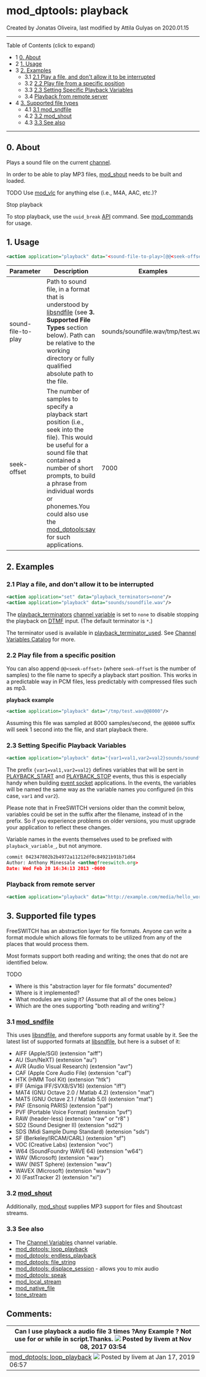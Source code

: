 
# mod_dptools: playback 

 Created by  Jonatas Oliveira, last modified by  Attila Gulyas on 2020.01.15

---

Table of Contents (click to expand)

* 1 [0\. About](#0-about)
* 2 [1\. Usage](#1-usage)
* 3 [2\. Examples](#2-examples)  
   * 3.1 [2.1 Play a file, and don't allow it to be interrupted](#21-play-a-file-and-dont-allow-it-to-be-interrupted)  
   * 3.2 [2.2 Play file from a specific position](#22-play-file-from-a-specific-position)  
   * 3.3 [2.3 Setting Specific Playback Variables](#23-setting-specific-playback-variables)  
   * 3.4 [Playback from remote server](#playback-from-remote-server)
* 4 [3\. Supported file types](#3-supported-file-types)  
   * 4.1 [3.1 mod\_sndfile](#-freeswitch--mod_dptools-playback-)  
   * 4.2 [3.2 mod\_shout](#-freeswitch--mod_dptools-playback-)  
   * 4.3 [3.3 See also](#33-see-also)

---

## 0\. About

Plays a sound file on the current [channel](../../Introduction/Call-Legs_7143972.mdx#0-about).

In order to be able to play MP3 files, [mod\_shout](../mod_shout_3965531.mdx#21-play) needs to be built and loaded.

TODO Use [mod\_vlc](../mod_vlc_13173380.mdx#--) for anything else (i.e., M4A, AAC, etc.)?

Stop playback

To stop playback, use the `uuid_break` [API](../../Introduction/FreeSWITCH-API_30867723.mdx#-freeswitch--freeswitch-api-) command. See [mod\_commands](../mod_commands_1966741.mdx#--) for usage.

## 1\. Usage

```xml
<action application="playback" data="<sound-file-to-play>[@@<seek-offset>]"/> 
```

  
| Parameter          | Description                                                                                                                                                                                                                                                                                               | Examples                          |
| ------------------ | --------------------------------------------------------------------------------------------------------------------------------------------------------------------------------------------------------------------------------------------------------------------------------------------------------- | --------------------------------- |
| sound-file-to-play | Path to sound file, in a format that is understood by [libsndfile](https://en.wikipedia.org/wiki/Libsndfile) (see **3\. Supported File Types** section below). Path can be relative to the working directory or fully qualified absolute path to the file.                                                | sounds/soundfile.wav/tmp/test.wav |
| seek-offset        | The number of samples to specify a playback start position (i.e., seek into the file). This would be useful for a sound file that contained a number of short prompts, to build a phrase from individual words or phonemes.You could also use the [mod\_dptools:say](./6586961.mdx#0-about) for such applications. | 7000                              |

## 2\. Examples

### 2.1 Play a file, and don't allow it to be interrupted

```xml
<action application="set" data="playback_terminators=none"/> 
<action application="playback" data="sounds/soundfile.wav"/>
```

The [playback\_terminators](../../../Channel-Variables-Catalog/playback_terminators_16353264.mdx#0-about) [channel variable](../../Dialplan/Channel-Variables_16352493.mdx#about) is set to `none` to disable stopping the playback on [DTMF](../../Introduction/Glossary_13173966.mdx#dtmf) input. (The default terminator is `*`.)

The terminator used is available in [playback\_terminator\_used](../../../Channel-Variables-Catalog/playback_terminator_used_16353270.mdx#playback_terminator_used). See [Channel Variables Catalog](../../../Channel-Variables-Catalog/index.mdx#comments) for more.

### 2.2 Play file from a specific position

You can also append `@@<seek-offset>` (where `seek-offset` is the number of samples) to the file name to specify a playback start position. This works in a predictable way in PCM files, less predictably with compressed files such as mp3.

**playback example**

```xml
<action application="playback" data="/tmp/test.wav@@8000"/>
```

Assuming this file was sampled at 8000 samples/second, the `@@8000` suffix will seek 1 second into the file, and start playback there.

### 2.3 Setting Specific Playback Variables

```xml
<action application="playback" data="{var1=val1,var2=val2}sounds/soundfile.wav"/>
```

The prefix `{var1=val1,var2=val2}` defines variables that will be sent in [PLAYBACK\_START](../../Introduction/Event-System/Event-List_7143557.mdx#playback_start) and [PLAYBACK\_STOP](../../Introduction/Event-System/Event-List_7143557.mdx#playback_stop) events, thus this is especially handy when building [event socket](../../Introduction/Glossary_13173966.mdx#event-socket) applications. In the events, the variables will be named the same way as the variable names you configured (in this case, `var1` and `var2`).

Please note that in FreeSWITCH versions older than the commit below, variables could be set in the suffix after the filename, instead of in the prefix. So if you experience problems on older versions, you must upgrade your application to reflect these changes.

Variable names in the events themselves used to be prefixed with `playback_variable_`, but not anymore.

```xml
commit 042347802b2b4972a11212df0c84921b91b71d64
Author: Anthony Minessale <anthm@freeswitch.org>
Date: Wed Feb 20 16:34:13 2013 -0600
```

### Playback from remote server

```xml
<action application="playback" data="http://example.com/media/hello_world.wav"/>
```

## 3\. Supported file types

FreeSWITCH has an abstraction layer for file formats. Anyone can write a format module which allows file formats to be utilized from any of the places that would process them.

Most formats support both reading and writing; the ones that do not are identified below.

TODO 

* Where is this "abstraction layer for file formats" documented?
* Where is it implemented?
* What modules are using it? (Assume that all of the ones below.)
* Which are the ones supporting "both reading and writing"?

### 3.1 [mod_sndfile](../mod_sndfile_32178375.mdx#-freeswitch--mod_sndfile-)

This uses [libsndfile](http://www.mega-nerd.com/libsndfile/), and therefore supports any format usable by it. See the latest list of supported formats at [libsndfile](http://www.mega-nerd.com/libsndfile/), but here is a subset of it:

* AIFF (Apple/SGI) (extension "aiff")
* AU (Sun/NeXT) (extension "au")
* AVR (Audio Visual Research) (extension "avr")
* CAF (Apple Core Audio File) (extension "caf")
* HTK (HMM Tool Kit) (extension "htk")
* IFF (Amiga IFF/SVX8/SV16) (extension "iff")
* MAT4 (GNU Octave 2.0 / Matlab 4.2) (extension "mat")
* MAT5 (GNU Octave 2.1 / Matlab 5.0) (extension "mat")
* PAF (Ensoniq PARIS) (extension "paf")
* PVF (Portable Voice Format) (extension "pvf")
* RAW (header-less) (extension "raw" or "r8" )
* SD2 (Sound Designer II) (extension "sd2")
* SDS (Midi Sample Dump Standard) (extension "sds")
* SF (Berkeley/IRCAM/CARL) (extension "sf")
* VOC (Creative Labs) (extension "voc")
* W64 (SoundFoundry WAVE 64) (extension "w64")
* WAV (Microsoft) (extension "wav")
* WAV (NIST Sphere) (extension "wav")
* WAVEX (Microsoft) (extension "wav")
* XI (FastTracker 2) (extension "xi")

### 3.2 [mod_shout](../mod_shout_3965531.mdx#21-play)

Additionally, [mod\_shout](../mod_shout_3965531.mdx#21-play) supplies MP3 support for files and Shoutcast streams.

### 3.3 See also

* The [Channel Variables](../../Dialplan/Channel-Variables_16352493.mdx#channel-variable-scope-example) channel variable.
* [mod\_dptools: loop\_playback](./16351422.mdx#about)
* [mod\_dptools: endless\_playback](./6586560.mdx#about)
* [mod\_dptools: file\_string](./6586646.mdx#0-about)
* [mod\_dptools: displace\_session](./6586781.mdx#about) \- allows you to mix audio
* [mod\_dptools: speak](./6587123.mdx#0-about)
* [mod\_local\_stream](../mod_local_stream_6587466.mdx#api)
* [mod\_native\_file](../mod_native_file_6587161.mdx#about)
* [tone\_stream](./mod-dptools:-gentones/Tone_stream_6586599.mdx#about)
  
  
## Comments:

| Can I use playback a audio file 3 times ?Any Example ? Not use for or while in script.Thanks. ![](/images/icons/contenttypes/comment_16.png) Posted by livem at Nov 08, 2017 03:54 |
| --------------------------------------------------------------------------------------------------------------------------------------------------------------------------------- |
| [mod\_dptools: loop\_playback](./16351422.mdx#about) ![](/images/icons/contenttypes/comment_16.png) Posted by livem at Jan 17, 2019 06:57                                                 |


